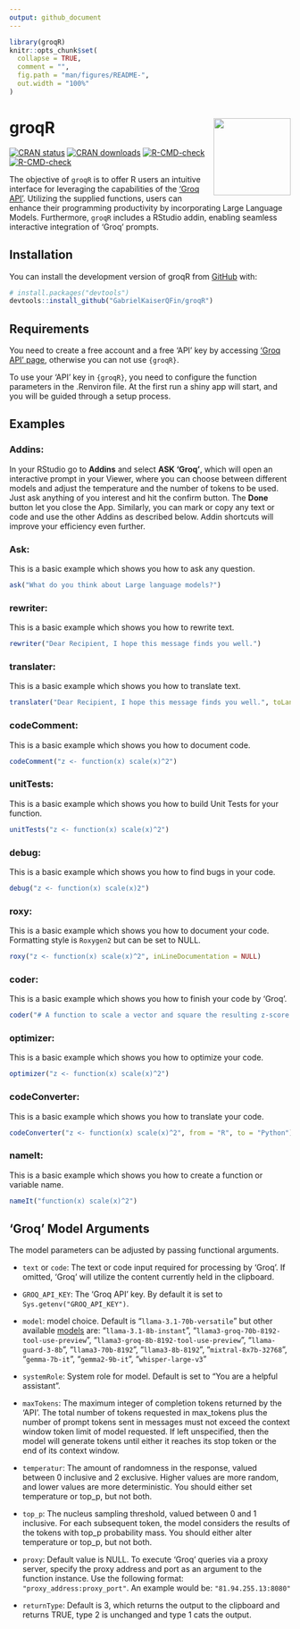```yaml
---
output: github_document
---
```


<!-- README.md is generated from README.Rmd. Please edit that file -->

```r
library(groqR)
knitr::opts_chunk$set(
  collapse = TRUE,
  comment = "",
  fig.path = "man/figures/README-",
  out.width = "100%"
)

```

# groqR <a href="https://github.com/GabrielKaiserQFin/groqR"><img src="man/figures/logo.png" align="right" height="138" /></a>

<!-- badges: start -->
[![CRAN status](https://www.r-pkg.org/badges/version/groqR)](https://CRAN.R-project.org/package=groqR)
[![CRAN downloads](https://cranlogs.r-pkg.org/badges/groqR)](https://cran.rstudio.com/web/packages/groqR/index.html)
[![R-CMD-check](https://github.com/GabrielKaiserQFin/groqR/actions/workflows/R-CMD-check.yaml/badge.svg)](https://github.com/GabrielKaiserQFin/groqR/actions/workflows/R-CMD-check.yaml)
[![R-CMD-check](https://github.com/GabrielKaiserQFin/groqR/actions/workflows/R-CMD-check.yaml/badge.svg)](https://github.com/GabrielKaiserQFin/groqR/actions/workflows/R-CMD-check.yaml)
<!-- badges: end -->

The objective of `groqR` is to offer R users an intuitive interface for leveraging the capabilities of the ['Groq API'](https://groq.com/). Utilizing the supplied functions, users can enhance their programming productivity by incorporating Large Language Models. Furthermore, `groqR` includes a RStudio addin, enabling seamless interactive integration of 'Groq' prompts.

## Installation

You can install the development version of groqR from [GitHub](https://github.com/GabrielKaiserQFin/groqR) with:

```r
# install.packages("devtools")
devtools::install_github("GabrielKaiserQFin/groqR")
```

<!-- Or install the current released version of `{groqR}` from  -->
<!-- [CRAN](https://cran.r-project.org/package=groqR): -->

<!-- ```{r eval = FALSE} -->
<!-- install.packages("groqR") -->
<!-- ``` -->

## Requirements

You need to create a free account and a free 'API' key by accessing ['Groq API' page](https://console.groq.com/keys), otherwise you can not use `{groqR}`.

To use your 'API' key in `{groqR}`, you need to configure the function parameters in the .Renviron file. At the first run a shiny app will start, and you will be guided through a setup process.

## Examples

### Addins:

In your RStudio go to **Addins** and select **ASK 'Groq'**, which will open an interactive prompt in your Viewer, where you can choose between different models and adjust the temperature and the number of tokens to be used.
Just ask anything of you interest and hit the confirm button. The **Done** button let you close the App.
Similarly, you can mark or copy any text or code and use the other Addins as described below. Addin shortcuts will improve your efficiency even further.


### Ask:

This is a basic example which shows you how to ask any question.

```r
ask("What do you think about Large language models?")
```


### rewriter:

This is a basic example which shows you how to rewrite text.

```r
rewriter("Dear Recipient, I hope this message finds you well.")
```

### translater:

This is a basic example which shows you how to translate text.

```r
translater("Dear Recipient, I hope this message finds you well.", toLanguage = "Spanish")
```

### codeComment:

This is a basic example which shows you how to document code.

```r
codeComment("z <- function(x) scale(x)^2")
```


### unitTests:

This is a basic example which shows you how to build Unit Tests for your function.

```r
unitTests("z <- function(x) scale(x)^2")
```

### debug:

This is a basic example which shows you how to find bugs in your code.

```r
debug("z <- function(x) scale(x)2")
```


### roxy:

This is a basic example which shows you how to document your code. Formatting style is `Roxygen2` but can be set to NULL.

```r
roxy("z <- function(x) scale(x)^2", inLineDocumentation = NULL)
```


### coder:

This is a basic example which shows you how to finish your code by 'Groq'.

```r
coder("# A function to scale a vector and square the resulting z-score z2 <- function(")
```


### optimizer:

This is a basic example which shows you how to optimize your code.

```r
optimizer("z <- function(x) scale(x)^2")
```


### codeConverter:

This is a basic example which shows you how to translate your code.

```r
codeConverter("z <- function(x) scale(x)^2", from = "R", to = "Python")
```


### nameIt:

This is a basic example which shows you how to create a function or variable name.

```r
nameIt("function(x) scale(x)^2")
```



## 'Groq' Model Arguments

The model parameters can be adjusted by passing functional arguments.

*  `text` or `code`: The text or code input required for processing by 'Groq'. If omitted, 
'Groq' will utilize the content currently held in the clipboard.

* `GROQ_API_KEY`: The 'Groq API' key. By default it is set to `Sys.getenv("GROQ_API_KEY")`.

*  `model`: model choice. Default is "`llama-3.1-70b-versatile`" but other available [models](https://console.groq.com/docs/models) are:
                                     "`llama-3.1-8b-instant`",
                                     "`llama3-groq-70b-8192-tool-use-preview`",
                                     "`llama3-groq-8b-8192-tool-use-preview`",
                                     "`llama-guard-3-8b`",
                                     "`llama3-70b-8192`",
                                     "`llama3-8b-8192`",
                                     "`mixtral-8x7b-32768`",
                                     "`gemma-7b-it`",
                                     "`gemma2-9b-it`",
                                     "`whisper-large-v3`"

*  `systemRole`: System role for model. Default is set to "You are a helpful assistant".

*  `maxTokens`: The maximum integer of completion tokens returned by the 'API'. The total number of tokens requested in max_tokens plus the number of prompt tokens sent in messages must not exceed the context window token limit of model requested. If left unspecified, then the model will generate tokens until either it reaches its stop token or the end of its context window.

*  `temperatur`: The amount of randomness in the response, valued between 0 inclusive and 2 exclusive. Higher values are more random, and lower values are more deterministic. You should either set temperature or top_p, but not both.

*  `top_p`: The nucleus sampling threshold, valued between 0 and 1 inclusive. For each subsequent token, the model considers the results of the tokens with top_p probability mass. You should either alter temperature or top_p, but not both.

*  `proxy`: Default value is NULL. To execute 'Groq' queries via a proxy server, specify the proxy address and port as an argument to the function instance. Use the following format: `"proxy_address:proxy_port"`. An example would be: `"81.94.255.13:8080"`

*  `returnType`: Default is 3, which returns the output to the clipboard and returns TRUE, type 2 is unchanged and type 1 cats the output.

